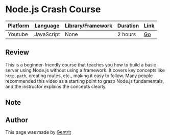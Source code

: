 
<GoBack />

# Node.js Crash Course

| Platform | Language   | Library/Framework | Duration | Link                                              |
| -------- | ---------- | ----------------- | -------- | ------------------------------------------------- |
| Youtube  | JavaScript | None              | 2 hours  | [Go](https://www.youtube.com/watch?v=32M1al-Y6Ag) |

## Review

This is a beginner-friendly course that teaches you how to build a basic server using Node.js without using a framework. It covers key concepts like `http`, `path`, creating routes, etc., making it easy to follow. Many people recommended this video as a starting point to grasp Node.js fundamentals, and the instructor explains the concepts clearly.

## Note

<Note message="If you are interested in the course, click the link in the table to go to the course page and learn more." />

## Author

This page was made by [Gentrit](https://github.com/Gentrit29)
